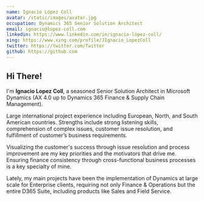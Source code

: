 ```yaml
---
name: Ignacio López Coll
avatar: /static/images/avatar.jpg
occupation: Dynamics 365 Senior Solution Architect
email: ignacio@lopez-coll.com
linkedin: https://www.linkedin.com/in/ignacio-lópez-coll/
xing: https://www.xing.com/profile/JIgnacio_LopezColl
twitter: https://twitter.com/Twitter
github: https://github.com
---
```


## Hi There! <Twemoji className="mr-2" emoji="waving-hand" />

I'm **Ignacio Lopez Coll**, a seasoned Senior Solution Architect in Microsoft Dynamics (AX 4.0 up to Dynamics 365 Finance &
Supply Chain Management).

Large international project experience including European, North, and South American countries. Strengths include strong
listening skills, comprehension of complex issues, customer issue resolution, and fulfillment of customer’s business
requirements.

Visualizing the customer's success through issue resolution and process improvement are my key priorities and the
motivators that drive me. Ensuring finance consistency through cross-functional business processes is a key specialty of mine.

Lately, my main projects have been the implementation of Dynamics at large scale for Enterprise clients, requiring not only
Finance & Operations but the entire D365 Suite, including products like Sales and Field Service.

